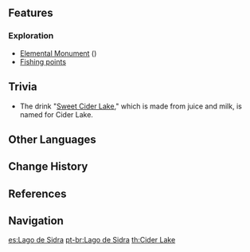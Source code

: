 {{Location Infobox
|image        = Starfell Valley Cider Lake.png
|type         = Subarea
|region       = Mondstadt
|area         = Starfell Valley
}}
{{Description|A natural freshwater lake.<br />The lake's wide, crystalline appearance has remained unchanged for eons &mdash; so clear you can see the bottom, and cool and refreshing to drink. It is none other than these headwaters that brought Mondstadt's ciders and wines to fame and made the lake the symbol of Mondstadt that it is today.|[https://genshin.hoyoverse.com/en/map Exploration], Genshin Impact Official Site}}
{{Location Intro|description=<p>Its never-freezing waters are used to create drinks such as apple cider.<ref name="Traveler">{{Ref/VO|Traveler|About Cider Lake}}</ref></p>}}

==Features==
===Exploration===
* [[Elemental Monument]] ({{Anemo}})
* [[Fishing/Fishing Points#Mondstadt|Fishing points]]

==Trivia==
* The drink "[[Of Drink A-Dreaming#Juice Recipes|Sweet Cider Lake]]," which is made from juice and milk, is named for Cider Lake.

==Other Languages==
{{Other Languages
|en      = Cider Lake
|zhs     = 果酒湖
|zhs_rm  = Guǒjiǔ-hú
|zht     = 果酒湖
|zht_rm  = Guǒjiǔ-hú
|zh_tl   = Fruit Wine Lake
|ja      = シードル{{Rubi|湖|こ}}
|ja_rm   = Shiidoru-ko<ref>[[Map]], Label: Cider Lake (Japanese)</ref>
|ja_tl   = Cider Lake
|ko      = 시드르 {{tt|호수|湖水}}
|ko_rm   = Sideureu Hosu
|ko_tl   = Cider Lake
|es      = Lago de Sidra
|es_tl   = Cider Lake
|fr      = Lac de cidre
|fr_tl   = Cider Lake
|ru      = Сидровое озеро
|ru_tl   = Cider Lake
|th      = Cider Lake
|vi      = {{tt|Hồ|湖}} Rượu Trái Cây
|vi_tl   = Fruit Wine Lake
|de      = Mostsee
|de_tl   = Cider Lake
|id      = Cider Lake
|pt      = Lago de Sidra
|pt_tl   = Cider Lake
}}

==Change History==
{{Change History|1.0}}

==References==
{{Reflist}}

==Navigation==
{{Area Navbox|Mondstadt}}

[[es:Lago de Sidra]]
[[pt-br:Lago de Sidra]]
[[th:Cider Lake]]